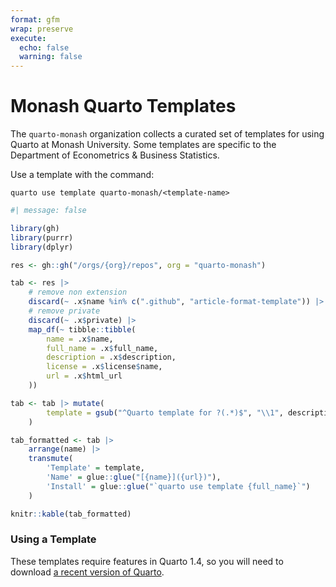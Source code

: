 ```yaml
---
format: gfm
wrap: preserve
execute:
  echo: false
  warning: false
---
```


# Monash Quarto Templates

The `quarto-monash` organization collects a curated set of templates for using Quarto at Monash University. Some templates are specific to the Department of Econometrics & Business Statistics.

Use a template with the command:

`quarto use template quarto-monash/<template-name>`

```r
#| message: false

library(gh)
library(purrr)
library(dplyr)

res <- gh::gh("/orgs/{org}/repos", org = "quarto-monash")

tab <- res |>
    # remove non extension
    discard(~ .x$name %in% c(".github", "article-format-template")) |>
    # remove private
    discard(~ .x$private) |>
    map_df(~ tibble::tibble(
        name = .x$name,
        full_name = .x$full_name,
        description = .x$description,
        license = .x$license$name,
        url = .x$html_url
    ))

tab <- tab |> mutate(
        template = gsub("^Quarto template for ?(.*)$", "\\1", description, perl = TRUE)
    )

tab_formatted <- tab |>
    arrange(name) |>
    transmute(
        'Template' = template,
        'Name' = glue::glue("[{name}]({url})"),
        'Install' = glue::glue("`quarto use template {full_name}`")
    )

knitr::kable(tab_formatted)
```

### Using a Template

These templates require features in Quarto 1.4, so you will need to download [a recent version of Quarto](https://quarto.org/docs/download/).
